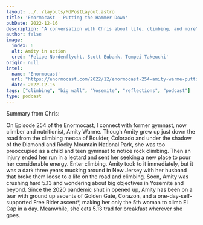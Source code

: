 ```yaml
---
layout: ../../layouts/MdPostLayout.astro
title: 'Enormocast - Putting the Hammer Down'
pubDate: 2022-12-16
description: "A conversation with Chris about life, climbing, and more"
author: false
image: 
  index: 6
  alt: Amity in action
  cred: 'Felipe Nordenflycht, Scott Eubank, Tempei Takeuchi'
origin: null
intel:
  name: 'Enormocast'
  url: "https://enormocast.com/2022/12/enormocast-254-amity-warme-putting-the-hammer-down/"
  date: 2022-12-16
tags: ["climbing", "big wall", "Yosemite", "reflections", "podcast"]
type: podcast
---
```

Summary from Chris:

On Episode 254 of the Enormocast, I connect with former gymnast, now climber and nutritionist, Amity Warme. Though Amity grew up just down the road from the climbing mecca of Boulder, Colorado and under the shadow of the Diamond and Rocky Mountain National Park, she was too preoccupied as a child and teen gymnast to notice rock climbing. Then an injury ended her run in a leotard and sent her seeking a new place to pour her considerable energy. Enter climbing. Amity took to it immediately, but it was a dark three years mucking around in New Jersey with her husband that broke them loose to a life on the road and climbing. Soon, Amity was crushing hard 5.13 and wondering about big objectives in Yosemite and beyond. Since the 2020 pandemic shut in opened up, Amity has been on a tear with ground up ascents of Golden Gate, Corazon, and a one-day-self-supported Free Rider ascent*, making her only the 5th woman to climb El Cap in a day. Meanwhile, she eats 5.13 trad for breakfast wherever she goes.